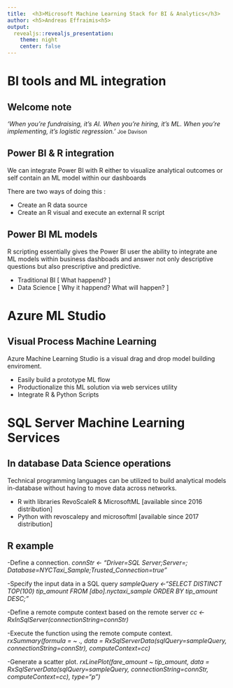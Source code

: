 ```yaml
---
title:  <h3>Microsoft Machine Learning Stack for BI & Analytics</h3>
author: <h5>Andreas Effraimis<h5>
output: 
  revealjs::revealjs_presentation:
    theme: night
    center: false
---
```


# BI tools and ML integration

## Welcome note

<i>‘When you’re fundraising, it’s AI. When you’re hiring, it’s ML. When you’re implementing, it’s logistic regression.’</i>
<small>Joe Davison</small>

## Power BI & R integration


We can integrate Power BI with R either to visualize analytical outcomes or self contain an ML model within our dashboards

There are two ways of doing this :

- Create an R data source 
- Create an R visual and execute an external R script

## Power BI ML models

R scripting essentially gives the Power BI user the ability to integrate ane ML models within business dashboads and answer not only descriptive questions but also prescriptive and predictive.

- Traditional BI [ What happend? ]
- Data Science  [ Why it happend? What will happen? ]

# Azure ML Studio

## Visual Process Machine Learning 

Azure Machine Learning Studio is a visual drag and drop model building enviroment.

- Easily build a prototype ML flow
- Productionalize this ML solution via web services utility
- Integrate R & Python Scripts

# SQL Server Machine Learning Services

## In database Data Science operations

Technical programming languages can be utilized to build analytical models in-database without having to move data across networks.

- R with libraries RevoScaleR & MicrosoftML [available since 2016 distribution]
- Python with revoscalepy and microsoftml [available since 2017 distribution]

## R example 

-Define a connection.
<i>connStr <- "Driver=SQL Server;Server=<your-server-name>;
Database=NYCTaxi_Sample;Trusted_Connection=true"</i>

-Specify the input data in a SQL query
<i>sampleQuery <-"SELECT DISTINCT TOP(100) tip_amount FROM 
[dbo].nyctaxi_sample ORDER BY tip_amount DESC;"</i>

-Define a remote compute context based on the remote server
<i>cc <-RxInSqlServer(connectionString=connStr)</i>

-Execute the function using the remote compute context.
<i>rxSummary(formula = ~ ., data = RxSqlServerData(sqlQuery=sampleQuery, connectionString=connStr), computeContext=cc)</i>

-Generate a scatter plot.
<i>rxLinePlot(fare_amount ~ tip_amount, data = RxSqlServerData(sqlQuery=sampleQuery, connectionString=connStr, computeContext=cc), type="p")</i>